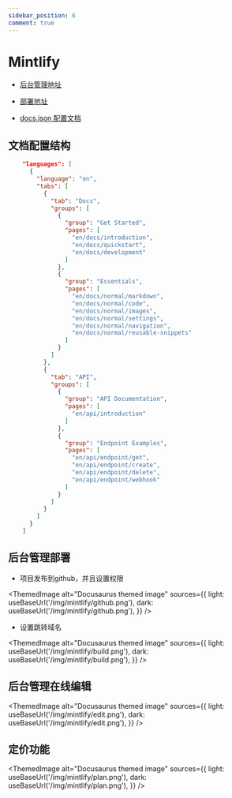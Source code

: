 ```yaml
---
sidebar_position: 6
comment: true
---
```



# Mintlify

- [后台管理地址](https://dashboard.mintlify.com/)

- [部署地址](https://docs.hhw31.com/)

- [docs.json 配置文档](https://mintlify.com/docs/core-concepts/settings)

## 文档配置结构

```json
    "languages": [
      {
        "language": "en",
        "tabs": [
          {
            "tab": "Docs",
            "groups": [
              {
                "group": "Get Started",
                "pages": [
                  "en/docs/introduction",
                  "en/docs/quickstart",
                  "en/docs/development"
                ]
              },
              {
                "group": "Essentials",
                "pages": [
                  "en/docs/normal/markdown",
                  "en/docs/normal/code",
                  "en/docs/normal/images",
                  "en/docs/normal/settings",
                  "en/docs/normal/navigation",
                  "en/docs/normal/reusable-snippets"
                ]
              }
            ]
          },
          {
            "tab": "API",
            "groups": [
              {
                "group": "API Documentation",
                "pages": [
                  "en/api/introduction"
                ]
              },
              {
                "group": "Endpoint Examples",
                "pages": [
                  "en/api/endpoint/get",
                  "en/api/endpoint/create",
                  "en/api/endpoint/delete",
                  "en/api/endpoint/webhook"
                ]
              }
            ]
          }
        ]
      }
    ]
```

## 后台管理部署

- 项目发布到github，并且设置权限

<ThemedImage
  alt="Docusaurus themed image"
  sources={{
    light: useBaseUrl('/img/mintlify/github.png'),
    dark: useBaseUrl('/img/mintlify/github.png'),
  }}
/>

- 设置跳转域名

<ThemedImage
  alt="Docusaurus themed image"
  sources={{
    light: useBaseUrl('/img/mintlify/build.png'),
    dark: useBaseUrl('/img/mintlify/build.png'),
  }}
/>

## 后台管理在线编辑

<ThemedImage
  alt="Docusaurus themed image"
  sources={{
    light: useBaseUrl('/img/mintlify/edit.png'),
    dark: useBaseUrl('/img/mintlify/edit.png'),
  }}
/>

## 定价功能

<ThemedImage
  alt="Docusaurus themed image"
  sources={{
    light: useBaseUrl('/img/mintlify/plan.png'),
    dark: useBaseUrl('/img/mintlify/plan.png'),
  }}
/>

